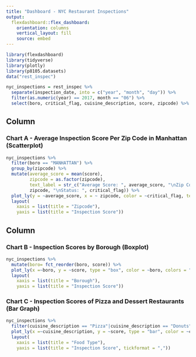 ```yaml
---
title: "Dashboard - NYC Restaurant Inspections"
output: 
  flexdashboard::flex_dashboard:
    orientation: columns
    vertical_layout: fill
    source: embed
---
```


```r
library(flexdashboard)
library(tidyverse)
library(plotly)
library(p8105.datasets)
data("rest_inspec")
```

```r
nyc_inspections = rest_inspec %>%
  separate(inspection_date, into = c("year", "month", "day")) %>% 
  filter(as.numeric(year) == 2017, month == "06") %>% 
  select(boro, critical_flag, cuisine_description, score, zipcode) %>% drop_na()
```



Column {data-width=650}
-----------------------------------------------------------------------

### Chart A - Average Inspection Score Per Zip Code in Manhattan (Scatterplot)

```r
nyc_inspections %>% 
  filter(boro == "MANHATTAN") %>% 
  group_by(zipcode) %>% 
  mutate(average_score = mean(score),
         zipcode = as.factor(zipcode),
         text_label = str_c("Average Score: ", average_score, "\nZip Code: ",
         zipcode, "\nStatus: ", critical_flag)) %>% 
  plot_ly(y = ~average_score, x = ~ zipcode, color = ~critical_flag, text = ~text_label, type = "scatter", mode = "markers") %>% 
  layout(
    xaxis = list(title = "Zipcode"),
    yaxis = list(title = "Inspection Score")) 

```

Column {data-width=350}
-----------------------------------------------------------------------

### Chart B - Inspection Scores by Borough (Boxplot)

```r
nyc_inspections %>% 
  mutate(boro= fct_reorder(boro, score)) %>%
  plot_ly(x =~boro, y = ~score, type = "box", color = ~boro, colors = "viridis") %>% 
  layout(
    xaxis = list(title = "Borough"),
    yaxis = list(title = "Inspection Score")) 
```

### Chart C - Inspection Scores of Pizza and Dessert Restaurants (Bar Graph)

```r
nyc_inspections %>% 
  filter(cuisine_description == "Pizza"|cuisine_description == "Donuts"|cuisine_description == "Ice Cream, Gelato, Yogurt, Ices"|cuisine_description == "Bakery") %>% 
  plot_ly(x =~cuisine_description, y = ~score, type = "bar", color = ~cuisine_description, colors = "viridis",  width = 0.0000001) %>% 
  layout(
    xaxis = list(title = "Food Type"),
    yaxis = list(title = "Inspection Score", tickformat = ",")) 
```
